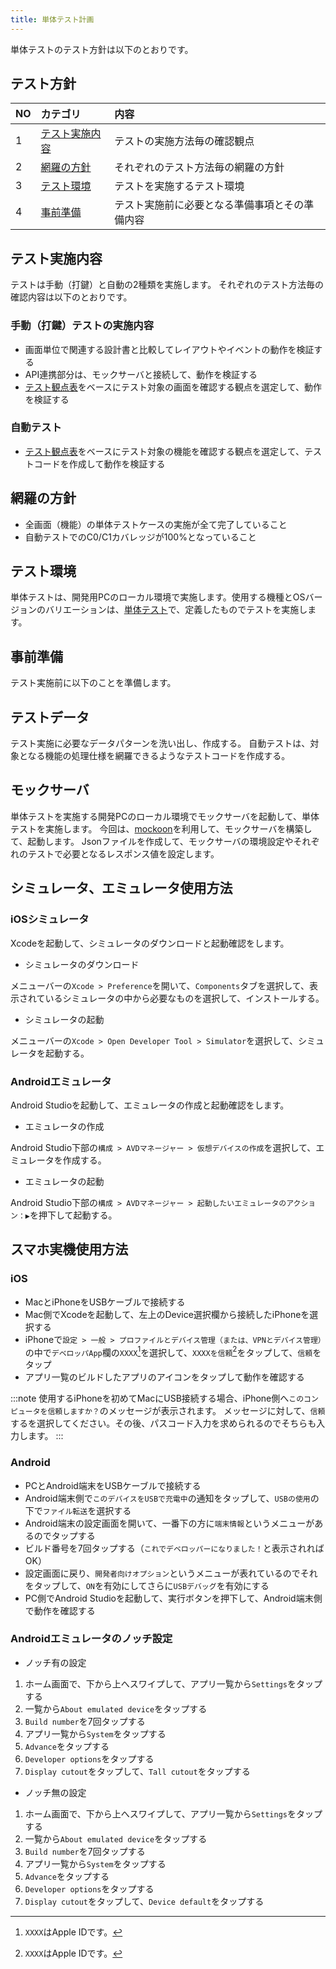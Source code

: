 ```yaml
---
title: 単体テスト計画
---
```


単体テストのテスト方針は以下のとおりです。

## テスト方針

| NO | カテゴリ | 内容 |
| --- | :--- | :--- |
| 1 | [テスト実施内容](#テスト実施内容) | テストの実施方法毎の確認観点 |
| 2 | [網羅の方針](#網羅の方針) | それぞれのテスト方法毎の網羅の方針 |
| 3 | [テスト環境](#テスト環境) | テストを実施するテスト環境 |
| 4 | [事前準備](#事前準備) | テスト実施前に必要となる準備事項とその準備内容 |

## テスト実施内容

テストは手動（打鍵）と自動の2種類を実施します。
それぞれのテスト方法毎の確認内容は以下のとおりです。

### 手動（打鍵）テストの実施内容

- 画面単位で関連する設計書と比較してレイアウトやイベントの動作を検証する
- API連携部分は、モックサーバと接続して、動作を検証する
- [テスト観点表](../perspective/perspective-list)をベースにテスト対象の画面を確認する観点を選定して、動作を検証する

### 自動テスト

- [テスト観点表](../perspective/perspective-list)をベースにテスト対象の機能を確認する観点を選定して、テストコードを作成して動作を検証する

## 網羅の方針

- 全画面（機能）の単体テストケースの実施が全て完了していること
- 自動テストでのC0/C1カバレッジが100%となっていること

## テスト環境

単体テストは、開発用PCのローカル環境で実施します。使用する機種とOSバージョンのバリエーションは、[単体テスト](../all/test-environment#単体テスト)で、定義したものでテストを実施します。

## 事前準備

テスト実施前に以下のことを準備します。

## テストデータ

テスト実施に必要なデータパターンを洗い出し、作成する。
自動テストは、対象となる機能の処理仕様を網羅できるようなテストコードを作成する。

## モックサーバ

単体テストを実施する開発PCのローカル環境でモックサーバを起動して、単体テストを実施します。
今回は、[mockoon][mockoon]を利用して、モックサーバを構築して、起動します。
Jsonファイルを作成して、モックサーバの環境設定やそれぞれのテストで必要となるレスポンス値を設定します。

[mockoon]:https://mockoon.com/

## シミュレータ、エミュレータ使用方法

### iOSシミュレータ

Xcodeを起動して、シミュレータのダウンロードと起動確認をします。

- シミュレータのダウンロード

メニューバーの`Xcode > Preference`を開いて、`Components`タブを選択して、表示されているシミュレータの中から必要なものを選択して、インストールする。

- シミュレータの起動

メニューバーの`Xcode > Open Developer Tool > Simulator`を選択して、シミュレータを起動する。

### Androidエミュレータ

Android Studioを起動して、エミュレータの作成と起動確認をします。

- エミュレータの作成

Android Studio下部の`構成 > AVDマネージャー > 仮想デバイスの作成`を選択して、エミュレータを作成する。

- エミュレータの起動

Android Studio下部の`構成 > AVDマネージャー > 起動したいエミュレータのアクション：▶`を押下して起動する。

## スマホ実機使用方法

### iOS

- MacとiPhoneをUSBケーブルで接続する
- Mac側でXcodeを起動して、左上のDevice選択欄から接続したiPhoneを選択する
- iPhoneで`設定 > 一般 > プロファイルとデバイス管理（または、VPNとデバイス管理）`の中で`デベロッパApp`欄の`XXXX`[^1]を選択して、`XXXXを信頼`[^1]をタップして、`信頼`をタップ
- アプリ一覧のビルドしたアプリのアイコンをタップして動作を確認する

:::note
使用するiPhoneを初めてMacにUSB接続する場合、iPhone側へ`このコンピュータを信頼しますか？`のメッセージが表示されます。
メッセージに対して、`信頼`するを選択してください。その後、パスコード入力を求められるのでそちらも入力します。
:::

[^1]: `XXXX`はApple IDです。

### Android

- PCとAndroid端末をUSBケーブルで接続する
- Android端末側で`このデバイスをUSBで充電中`の通知をタップして、`USBの使用`の下で`ファイル転送`を選択する
- Android端末の設定画面を開いて、一番下の方に`端末情報`というメニューがあるのでタップする
- ビルド番号を7回タップする（`これでデベロッパーになりました！`と表示されればOK）
- 設定画面に戻り、`開発者向けオプション`というメニューが表れているのでそれをタップして、`ON`を有効にしてさらに`USBデバッグ`を有効にする
- PC側でAndroid Studioを起動して、実行ボタンを押下して、Android端末側で動作を確認する

### Androidエミュレータのノッチ設定

- ノッチ有の設定

1. ホーム画面で、下から上へスワイプして、アプリ一覧から`Settings`をタップする
1. 一覧から`About emulated device`をタップする
1. `Build number`を7回タップする
1. アプリ一覧から`System`をタップする
1. `Advance`をタップする
1. `Developer options`をタップする
1. `Display cutout`をタップして、`Tall cutout`をタップする

- ノッチ無の設定

1. ホーム画面で、下から上へスワイプして、アプリ一覧から`Settings`をタップする
1. 一覧から`About emulated device`をタップする
1. `Build number`を7回タップする
1. アプリ一覧から`System`をタップする
1. `Advance`をタップする
1. `Developer options`をタップする
1. `Display cutout`をタップして、`Device default`をタップする
